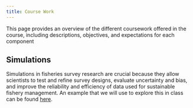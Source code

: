 ```yaml
---
title: Course Work
---
```


This page provides an overview of the different coursework offered in the course, including descriptions, objectives, and expectations for each component

## Simulations

Simulations in fisheries survey research are crucial because they allow scientists to test and refine survey designs, evaluate uncertainty and bias, and improve the reliability and efficiency of data used for sustainable fishery management. An example that we will use to explore this in class can be found [here](https://github.com/afsc-gap-products/UW-FISH572/tree/main/coursework/simulations/). 


